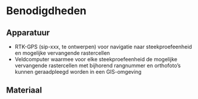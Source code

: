 # Benodigdheden

## Apparatuur

<!--
Opsomming van de apparatuur die nodig is en verwijzingen naar de SIP’s (Standard Instrument Procedure) indien die er zijn. Indien geen specifiek SIP’s voorhanden, illustreer de toegelaten apparatuur met foto’s, geef het exacte type apparatuur mee, …
-->

+ RTK-GPS (sip-xxx, te ontwerpen) voor navigatie naar steekproefeenheid en mogelijke vervangende rastercellen
+ Veldcomputer waarmee voor elke steekproefeenheid de mogelijke vervangende rastercellen met bijhorend rangnummer en orthofoto's kunnen geraadpleegd worden in een GIS-omgeving   

## Materiaal

<!--
Opsomming van gebruikte materialen. Duidelijk aangeven welke materialen toelaatbaar zijn, welke volumes, afmetingen, materiaal, … vb. vermeld niet staalnamepotje, maar wel vierkant flesje, volume 250 ml, gegradueerd, vervaardigd uit PE, met afsluitbare deksel uit PP.
-->


